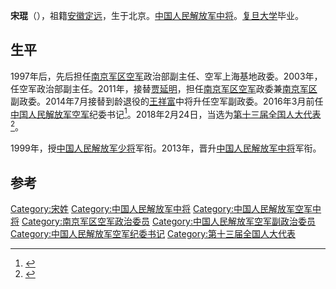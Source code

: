 '''宋琨'''（{{bd|1955年|5月||catIdx=}}），祖籍[[安徽|安徽]][[定远|定远]]，生于北京。[[中国人民解放军中将|中国人民解放军中将]]。[[复旦大学|复旦大学]]毕业。

== 生平 ==

1997年后，先后担任[[南京军区空军|南京军区空军]]政治部副主任、空军上海基地政委。2003年，任空军政治部副主任。2011年，接替[[贾延明|贾延明]]，担任[[南京军区空军|南京军区空军]]政委兼[[南京军区|南京军区]]副政委。2014年7月接替到龄退役的[[王祥富|王祥富]]中将升任空军副政委。2016年3月前任[[中国人民解放军空军|中国人民解放军空军]]纪委书记<ref>{{cite news|title=宋琨中将出任空军纪委书记|url=http://www.thepaper.cn/newsDetail_forward_1442102|accessdate=2016-03-10|newspaper=澎湃新闻|archive-date=2016-03-11|archive-url=https://web.archive.org/web/20160311132619/http://www.thepaper.cn/newsDetail_forward_1442102|dead-url=no}}</ref>。2018年2月24日，当选为[[第十三届全国人大代表|第十三届全国人大代表]]<ref>{{Cite web|title=（受权发布）中华人民共和国第十三届全国人民代表大会代表名单-中新网|url=http://www.chinanews.com/gn/2018/02-25/8453959.shtml|accessdate=2021-02-19|work=[[中国新闻网|中国新闻网]]|archive-date=2018-02-27|archive-url=https://web.archive.org/web/20180227031724/http://www.chinanews.com/gn/2018/02-25/8453959.shtml|dead-url=no}}</ref>。

1999年，授[[中国人民解放军少将|中国人民解放军少将]]军衔。2013年，晋升[[中国人民解放军中将|中国人民解放军中将]]军衔。

== 参考 ==
{{reflist}}
{{start box}}
{{s-mil}}
{{succession box|[[贾延明|贾延明]]|[[于忠福|于忠福]]|[[中国人民解放军|中国人民解放军]][[南京军区空军|南京军区空军]]政治委员|2011年12月至2014年7月}}
{{end box}}

{{中华人民共和国现役中将}}

[[Category:宋姓|Category:宋姓]]
[[Category:中国人民解放军中将|Category:中国人民解放军中将]]
[[Category:中国人民解放军空军中将|Category:中国人民解放军空军中将]]
[[Category:南京军区空军政治委员|Category:南京军区空军政治委员]]
[[Category:中国人民解放军空军副政治委员|Category:中国人民解放军空军副政治委员]]
[[Category:中国人民解放军空军纪委书记|Category:中国人民解放军空军纪委书记]]
[[Category:第十三届全国人大代表|Category:第十三届全国人大代表]]


{{中国军事人物小作品}}
